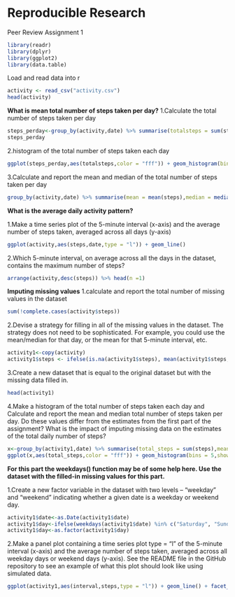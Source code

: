 Reproducible Research
==========================================================================

Peer Review Assignment 1

```{r, include==FALSE}
library(readr)
library(dplyr)
library(ggplot2)
library(data.table)
```
Load and read data into r

```{r, results='hide'}
activity <- read_csv("activity.csv")
head(activity)

```

**What is mean total number of steps taken per day?**
1.Calculate the total number of steps taken per day

```{r}
steps_perday<-group_by(activity,date) %>% summarise(totalsteps = sum(steps),mean = mean(steps))
steps_perday
```

2.histogram of the total number of steps taken each day

```{r}
ggplot(steps_perday,aes(totalsteps,color = "fff")) + geom_histogram(bins = 5,show.legend = FALSE)
```

3.Calculate and report the mean and median of the total number of steps taken per day

```{r}
group_by(activity,date) %>% summarise(mean = mean(steps),median = median(steps,na.rm = TRUE))
```

**What is the average daily activity pattern?**

1.Make a time series plot of the 5-minute interval (x-axis) and the average number of steps taken, averaged across all days (y-axis)

```{r}
ggplot(activity,aes(steps,date,type = "l")) + geom_line()
```

2.Which 5-minute interval, on average across all the days in the dataset, contains the maximum number of steps?

```{r}
arrange(activity,desc(steps)) %>% head(n =1)
```

**Imputing missing values**
1.calculate and report the total number of missing values in the dataset

```{r}
sum(!complete.cases(activity$steps))

```

2.Devise a strategy for filling in all of the missing values in the dataset. The strategy does not need to be sophisticated. For example, you could use the mean/median for that day, or the mean for that 5-minute interval, etc.

```{r}
activity1<-copy(activity)
activity1$steps <- ifelse(is.na(activity1$steps), mean(activity1$steps, na.rm=TRUE), activity1$steps)
```

3.Create a new dataset that is equal to the original dataset but with the missing data filled in.

```{r}
head(activity1)
```

4.Make a histogram of the total number of steps taken each day and Calculate and report the mean and median total number of steps taken per day. Do these values differ from the estimates from the first part of the assignment? What is the impact of imputing missing data on the estimates of the total daily number of steps?

```{r}
x<-group_by(activity1,date) %>% summarise(total_steps = sum(steps),mean = mean(steps),median = median(steps))
ggplot(x,aes(total_steps,color = "fff")) + geom_histogram(bins = 5,show.legend = FALSE)
```

**For this part the weekdays() function may be of some help here. Use the dataset with the filled-in missing values for this part.**

1.Create a new factor variable in the dataset with two levels – “weekday” and “weekend” indicating whether a given date is a weekday or weekend day.

```{r}
activity1$date<-as.Date(activity1$date)
activity1$day<-ifelse(weekdays(activity1$date) %in% c("Saturday", "Sunday"), "weekend", "weekday")
activity1$day<-as.factor(activity1$day)
```

2.Make a panel plot containing a time series plot type = "l" of the 5-minute interval (x-axis) and the average number of steps taken, averaged across all weekday days or weekend days (y-axis). See the README file in the GitHub repository to see an example of what this plot should look like using simulated data.

```{r}
ggplot(activity1,aes(interval,steps,type = "l")) + geom_line() + facet_grid(day~.)
```

